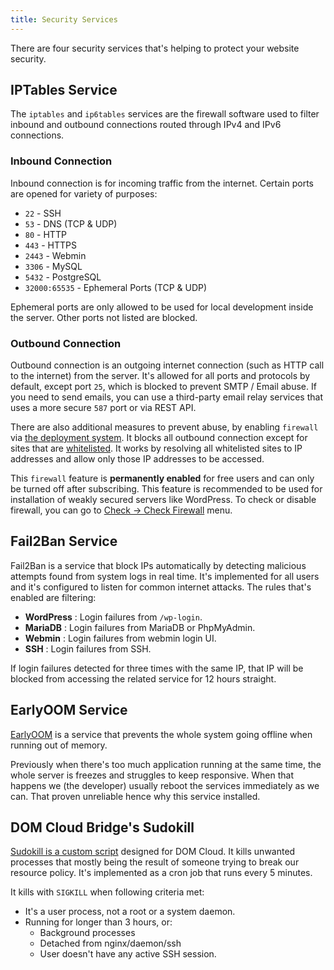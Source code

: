 ```yaml
---
title: Security Services
---
```


There are four security services that's helping to protect your website security.

## IPTables Service 

The `iptables` and `ip6tables` services are the firewall software used to filter inbound and outbound connections routed through IPv4 and IPv6 connections.

### Inbound Connection

Inbound connection is for incoming traffic from the internet. Certain ports are opened for variety of purposes:

+ `22` - SSH
+ `53` - DNS (TCP & UDP)
+ `80` - HTTP
+ `443` - HTTPS
+ `2443` - Webmin
+ `3306` - MySQL
+ `5432` - PostgreSQL
+ `32000:65535` - Ephemeral Ports (TCP & UDP)

Ephemeral ports are only allowed to be used for local development inside the server. Other ports not listed are blocked.

### Outbound Connection

Outbound connection is an outgoing internet connection (such as HTTP call to the internet) from the server. It's allowed for all ports and protocols by default, except port `25`, which is blocked to prevent SMTP / Email abuse. If you need to send emails, you can use a third-party email relay services that uses a more secure `587` port or via REST API.

There are also additional measures to prevent abuse, by enabling `firewall` via [the deployment system](../deployment/deploy.mdx#firewall). It blocks all outbound connection except for sites that are [whitelisted](https://github.com/domcloud/bridge/blob/main/src/whitelist/sites.conf). It works by resolving all whitelisted sites to IP addresses and allow only those IP addresses to be accessed.

This `firewall` feature is **permanently enabled** for free users and can only be turned off after subscribing. This feature is recommended to be used for installation of weakly secured servers like WordPress. To check or disable firewall, you can go to [Check -> Check Firewall](../intro/getting-started.mdx#managing-website) menu.

## Fail2Ban Service

Fail2Ban is a service that block IPs automatically by detecting malicious attempts found from system logs in real time. It's implemented for all users and it's configured to listen for common internet attacks. The rules that's enabled are filtering:

+ **WordPress** : Login failures from `/wp-login`.
+ **MariaDB** : Login failures from MariaDB or PhpMyAdmin.
+ **Webmin** : Login failures from webmin login UI.
+ **SSH** : Login failures from SSH.

If login failures detected for three times with the same IP, that IP will be blocked from accessing the related service for 12 hours straight.

## EarlyOOM Service 

[EarlyOOM](https://github.com/rfjakob/earlyoom) is a service that prevents the whole system going offline when running out of memory. 

Previously when there's too much application running at the same time, the whole server is freezes and struggles to keep responsive. When that happens we (the developer) usually reboot the services immediately as we can. That proven unreliable hence why this service installed.

## DOM Cloud Bridge's Sudokill

[Sudokill is a custom script](https://github.com/domcloud/bridge/blob/main/sudokill.js) designed for DOM Cloud. It kills unwanted processes that mostly being the result of someone trying to break our resource policy. It's implemented as a cron job that runs every 5 minutes.

It kills with `SIGKILL` when following criteria met:

+ It's a user process, not a root or a system daemon.
+ Running for longer than 3 hours, or: 
  + Background processes
  + Detached from nginx/daemon/ssh
  + User doesn't have any active SSH session.
